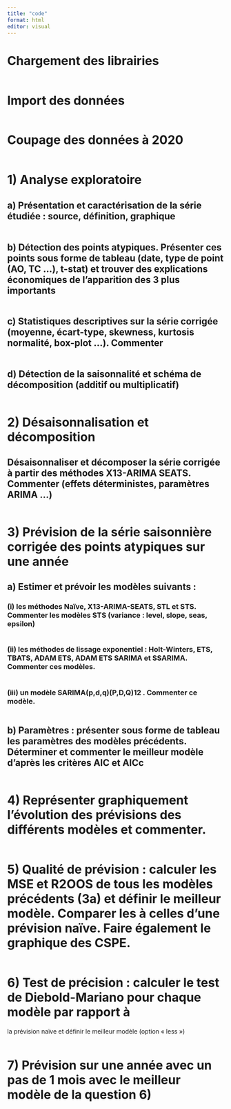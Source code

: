 ```yaml
---
title: "code"
format: html
editor: visual
---
```


# Chargement des librairies
```r

```

# Import des données
```r

```

# Coupage des données à 2020
```r

```

# 1) Analyse exploratoire 

## a) Présentation et caractérisation de la série étudiée : source, définition, graphique 

```r

```

## b) Détection des points atypiques. Présenter ces points sous forme de tableau (date, type de point (AO, TC …), t-stat) et trouver des explications économiques de l’apparition des 3 plus importants 

```r

```

## c) Statistiques descriptives sur la série corrigée (moyenne, écart-type, skewness, kurtosis normalité, box-plot …). Commenter 

```r

```


## d) Détection de la saisonnalité et schéma de décomposition (additif ou multiplicatif) 

```r

```

# 2) Désaisonnalisation et décomposition 

## Désaisonnaliser et décomposer la série corrigée à partir des méthodes X13-ARIMA SEATS. Commenter (effets déterministes, paramètres ARIMA …) 

```r

```


# 3) Prévision de la série saisonnière corrigée des points atypiques sur une année  

## a) Estimer et prévoir les modèles suivants : 

### (i) les méthodes Naïve, X13-ARIMA-SEATS, STL et STS. Commenter les modèles STS (variance : level, slope, seas, epsilon)  

```r

```

### (ii) les méthodes de lissage exponentiel : Holt-Winters, ETS, TBATS,  ADAM ETS, ADAM ETS SARIMA et SSARIMA. Commenter ces modèles. 

```r

```

### (iii) un modèle SARIMA(p,d,q)(P,D,Q)12 . Commenter ce modèle. 

```r

```

## b) Paramètres : présenter sous forme de tableau les paramètres des modèles précédents. Déterminer et commenter le meilleur modèle d’après les critères AIC et AICc 

```r

```


# 4) Représenter graphiquement l’évolution des prévisions des différents modèles et commenter. 

```r

```


# 5) Qualité de prévision : calculer les MSE et R2OOS de tous les modèles précédents (3a) et définir le meilleur modèle. Comparer les à celles d’une prévision naïve. Faire également le graphique des CSPE.

```r

```


# 6) Test de précision : calculer le test de Diebold-Mariano pour chaque modèle par rapport à 
la prévision naïve et définir le meilleur modèle (option « less ») 

```r

```


# 7) Prévision sur une année avec un pas de 1 mois avec le meilleur modèle de la question 6)

```r

```

